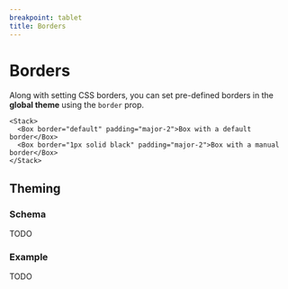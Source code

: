 ```yaml
---
breakpoint: tablet
title: Borders
---
```


# Borders

Along with setting CSS borders, you can set pre-defined borders in the **global theme** using the `border` prop.

```jsx-live
<Stack>
  <Box border="default" padding="major-2">Box with a default border</Box>
  <Box border="1px solid black" padding="major-2">Box with a manual border</Box>
</Stack>
```

## Theming

### Schema

TODO

### Example

TODO
